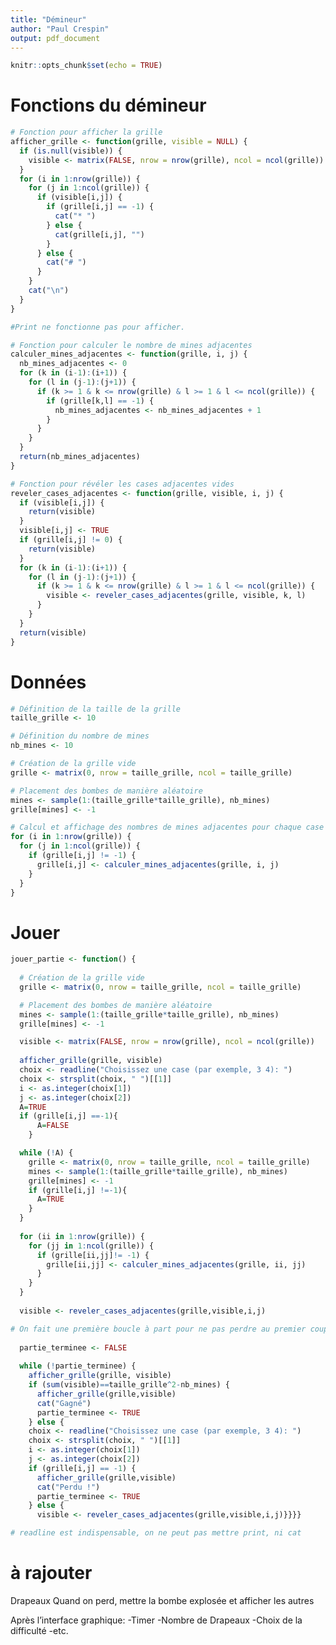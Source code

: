 ```yaml
---
title: "Démineur"
author: "Paul Crespin"
output: pdf_document
---
```


```r
knitr::opts_chunk$set(echo = TRUE)
```

# Fonctions du démineur

```r
# Fonction pour afficher la grille
afficher_grille <- function(grille, visible = NULL) {
  if (is.null(visible)) {
    visible <- matrix(FALSE, nrow = nrow(grille), ncol = ncol(grille))
  }
  for (i in 1:nrow(grille)) {
    for (j in 1:ncol(grille)) {
      if (visible[i,j]) {
        if (grille[i,j] == -1) {
          cat("* ")
        } else {
          cat(grille[i,j], "")
        }
      } else {
        cat("# ")
      }
    }
    cat("\n")
  }
}

#Print ne fonctionne pas pour afficher.

# Fonction pour calculer le nombre de mines adjacentes
calculer_mines_adjacentes <- function(grille, i, j) {
  nb_mines_adjacentes <- 0
  for (k in (i-1):(i+1)) {
    for (l in (j-1):(j+1)) {
      if (k >= 1 & k <= nrow(grille) & l >= 1 & l <= ncol(grille)) {
        if (grille[k,l] == -1) {
          nb_mines_adjacentes <- nb_mines_adjacentes + 1
        }
      }
    }
  }
  return(nb_mines_adjacentes)
}

# Fonction pour révéler les cases adjacentes vides
reveler_cases_adjacentes <- function(grille, visible, i, j) {
  if (visible[i,j]) {
    return(visible)
  }
  visible[i,j] <- TRUE
  if (grille[i,j] != 0) {
    return(visible)
  }
  for (k in (i-1):(i+1)) {
    for (l in (j-1):(j+1)) {
      if (k >= 1 & k <= nrow(grille) & l >= 1 & l <= ncol(grille)) {
        visible <- reveler_cases_adjacentes(grille, visible, k, l)
      }
    }
  }
  return(visible)
}
```

# Données

```r
# Définition de la taille de la grille
taille_grille <- 10

# Définition du nombre de mines
nb_mines <- 10

# Création de la grille vide
grille <- matrix(0, nrow = taille_grille, ncol = taille_grille)

# Placement des bombes de manière aléatoire
mines <- sample(1:(taille_grille*taille_grille), nb_mines)
grille[mines] <- -1

# Calcul et affichage des nombres de mines adjacentes pour chaque case
for (i in 1:nrow(grille)) {
  for (j in 1:ncol(grille)) {
    if (grille[i,j] != -1) {
      grille[i,j] <- calculer_mines_adjacentes(grille, i, j)
    }
  }
}
```

# Jouer

```r
jouer_partie <- function() {
  
  # Création de la grille vide
  grille <- matrix(0, nrow = taille_grille, ncol = taille_grille)

  # Placement des bombes de manière aléatoire
  mines <- sample(1:(taille_grille*taille_grille), nb_mines)
  grille[mines] <- -1

  visible <- matrix(FALSE, nrow = nrow(grille), ncol = ncol(grille))
  
  afficher_grille(grille, visible)
  choix <- readline("Choisissez une case (par exemple, 3 4): ")
  choix <- strsplit(choix, " ")[[1]]
  i <- as.integer(choix[1])
  j <- as.integer(choix[2])
  A=TRUE
  if (grille[i,j] ==-1){
      A=FALSE
    }

  while (!A) {
    grille <- matrix(0, nrow = taille_grille, ncol = taille_grille)
    mines <- sample(1:(taille_grille*taille_grille), nb_mines)
    grille[mines] <- -1
    if (grille[i,j] !=-1){
      A=TRUE
    }
  }
  
  for (ii in 1:nrow(grille)) {
    for (jj in 1:ncol(grille)) {
      if (grille[ii,jj]!= -1) {
        grille[ii,jj] <- calculer_mines_adjacentes(grille, ii, jj)
      }
    }
  }
  
  visible <- reveler_cases_adjacentes(grille,visible,i,j)

# On fait une première boucle à part pour ne pas perdre au premier coup
  
  partie_terminee <- FALSE
  
  while (!partie_terminee) {
    afficher_grille(grille, visible)
    if (sum(visible)==taille_grille^2-nb_mines) {
      afficher_grille(grille,visible)
      cat("Gagné")
      partie_terminee <- TRUE
    } else {
    choix <- readline("Choisissez une case (par exemple, 3 4): ")
    choix <- strsplit(choix, " ")[[1]]
    i <- as.integer(choix[1])
    j <- as.integer(choix[2])
    if (grille[i,j] == -1) {
      afficher_grille(grille,visible)
      cat("Perdu !")
      partie_terminee <- TRUE
    } else {
      visible <- reveler_cases_adjacentes(grille,visible,i,j)}}}}

# readline est indispensable, on ne peut pas mettre print, ni cat
```

# à rajouter

Drapeaux
Quand on perd, mettre la bombe explosée et afficher les autres

Après l'interface graphique:
-Timer
-Nombre de Drapeaux
-Choix de la difficulté
-etc.

